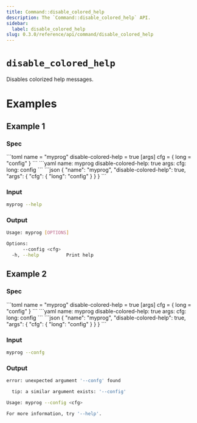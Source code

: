 ```yaml
---
title: Command::disable_colored_help
description: The `Command::disable_colored_help` API.
sidebar:
  label: disable_colored_help
slug: 0.3.0/reference/api/command/disable_colored_help
---
```



# `disable_colored_help` <LinkButton href="https://docs.rs/clap/latest/clap/struct.Command.html#method.disable_colored_help" icon="open-book" variant="minimal" />

<Badge text="since 0.1.0" size="small" />

Disables colorized help messages.

# Examples

## Example 1

### Spec

<Tabs syncKey="format">
  <TabItem label="TOML">
    ```toml
    name = "myprog"
    disable-colored-help = true
    [args]
    cfg = { long = "config" }
    ```
  </TabItem>

  <TabItem label="YAML">
    ```yaml
    name: myprog
    disable-colored-help: true
    args:
      cfg:
        long: config
    ```
  </TabItem>

  <TabItem label="JSON">
    ```json
    {
      "name": "myprog",
      "disable-colored-help": true,
      "args": {
        "cfg": {
          "long": "config"
        }
      }
    }
    ```
  </TabItem>
</Tabs>

### Input

```bash
myprog --help
```

### Output

```bash
Usage: myprog [OPTIONS]

Options:
      --config <cfg>  
  -h, --help          Print help
```

## Example 2

### Spec

<Tabs syncKey="format">
  <TabItem label="TOML">
    ```toml
    name = "myprog"
    disable-colored-help = true
    [args]
    cfg = { long = "config" }
    ```
  </TabItem>

  <TabItem label="YAML">
    ```yaml
    name: myprog
    disable-colored-help: true
    args:
      cfg:
        long: config
    ```
  </TabItem>

  <TabItem label="JSON">
    ```json
    {
      "name": "myprog",
      "disable-colored-help": true,
      "args": {
        "cfg": {
          "long": "config"
        }
      }
    }
    ```
  </TabItem>
</Tabs>

### Input

```bash
myprog --confg
```

### Output

```bash
error: unexpected argument '--confg' found

  tip: a similar argument exists: '--config'

Usage: myprog --config <cfg>

For more information, try '--help'.
```
